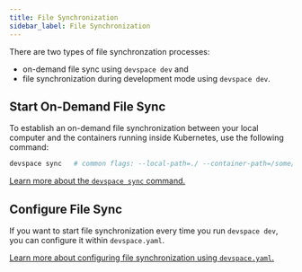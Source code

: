 ```yaml
---
title: File Synchronization
sidebar_label: File Synchronization
---
```


There are two types of file synchronzation processes:
- on-demand file sync using `devspace dev` and
- file synchronization during development mode using `devspace dev`. 


## Start On-Demand File Sync
To establish an on-demand file synchronization between your local computer and the containers running inside Kubernetes, use the following command:
```bash
devspace sync   # common flags: --local-path=./ --container-path=/some/path --no-watch
```
[Learn more about the `devspace sync` command.](https://devspace.cloud/blog/2019/10/18/release-devspace-v4.1.0-kubectl-cp-file-synchronization)


## Configure File Sync
If you want to start file synchronization every time you run `devspace dev`, you can configure it within `devspace.yaml`.

[Learn more about configuring file synchronization using `devspace.yaml`.](../configuration/development/file-synchronization.mdx)
